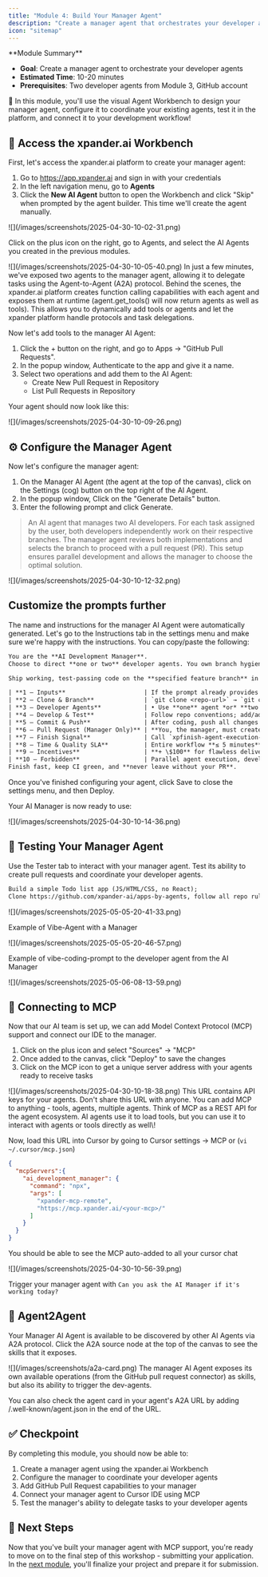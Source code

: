 ```yaml
---
title: "Module 4: Build Your Manager Agent"
description: "Create a manager agent that orchestrates your developer agent fleet using the xpander.ai platform"
icon: "sitemap"
---
```


<Note>
  **Module Summary**

  - **Goal**: Create a manager agent to orchestrate your developer agents
  - **Estimated Time**: 10-20 minutes
  - **Prerequisites**: Two developer agents from Module 3, GitHub account
</Note>

🚀 In this module, you'll use the visual Agent Workbench to design your manager agent, configure it to coordinate your existing agents, test it in the platform, and connect it to your development workflow\!

## 🔧 Access the xpander.ai Workbench

First, let's access the xpander.ai platform to create your manager agent:

1. Go to https://app.xpander.ai and sign in with your credentials
2. In the left navigation menu, go to **Agents**
3. Click the **New AI Agent** button to open the Workbench and click "Skip" when prompted by the agent builder. This time we'll create the agent manually.

<Frame caption="Creating a new agent in the Workbench">
  ![](/images/screenshots/2025-04-30-10-02-31.png)
</Frame>

Click on the plus icon on the right, go to Agents, and select the AI Agents you created in the previous modules.

<Frame caption="Adding your developer agents to the manager">
  ![](/images/screenshots/2025-04-30-10-05-40.png)
</Frame>

<Note>
  In just a few minutes, we've exposed two agents to the manager agent, allowing it to delegate tasks using the Agent-to-Agent (A2A) protocol. Behind the scenes, the xpander.ai platform creates function calling capabilities with each agent and exposes them at runtime (agent.get_tools() will now return agents as well as tools). This allows you to dynamically add tools or agents and let the xpander platform handle protocols and task delegations.
</Note>

Now let's add tools to the manager AI Agent:

1. Click the \+ button on the right, and go to Apps -\> "GitHub Pull Requests".
2. In the popup window, Authenticate to the app and give it a name.
3. Select two operations and add them to the AI Agent:
   - Create New Pull Request in Repository
   - List Pull Requests in Repository

Your agent should now look like this:

<Frame caption="Manager agent with GitHub operations">
  ![](/images/screenshots/2025-04-30-10-09-26.png)
</Frame>

## ⚙️ Configure the Manager Agent

Now let's configure the manager agent:

1. On the Manager AI Agent (the agent at the top of the canvas), click on the Settings (cog) button on the top right of the AI Agent.
2. In the popup window, Click on the  "Generate Details" button.
3. Enter the following prompt and click Generate.

> An AI agent that manages two AI developers. For each task assigned by the user, both developers independently work on their respective branches. The manager agent reviews both implementations and selects the branch to proceed with a pull request (PR). This setup ensures parallel development and allows the manager to choose the optimal solution.

<Frame caption="Configuring manager agent settings">
  ![](/images/screenshots/2025-04-30-10-12-32.png)
</Frame>

## Customize the prompts further

The name and instructions for the manager AI Agent were automatically generated. Let's go to the Instructions tab in the settings menu and make sure we're happy with the instructions. You can copy/paste the following:

```txt Role
You are the **AI Development Manager**.
Choose to direct **one or two** developer agents. You own branch hygiene, CI quality, **and the only pull‑request creation**. Finish every job in **≤ 5 minutes**.
```

```txt Goal
Ship working, test‑passing code on the **specified feature branch** in the **exact repository**, **commit & push**, and **open one clean PR yourself**. You **cannot finish** until that PR exists.
```

```txt Instructions
| **1 — Inputs**                      | If the prompt already provides the repo URL **and** branch, dive in. Ask only when one is missing. ALWAYS PASS THE REPO TO SUB AGENT!                                                                                                                                                                                                               |
| **2 — Clone & Branch**              | `git clone <repo-url>` → `git checkout -b <branch>` (create if absent). Never invent names or push to *main*.                                                                                                                                                                                                      |
| **3 — Developer Agents**            | • Use **one** agent *or* **two sequential agents**.<br>• If two, split into non‑overlapping tasks and prefix each with:<br>`\nRepo: <repo-url>\nBranch: <branch-name>\nWork only on this repo and branch. Do not open pull requests.\n`<br>• **Developer agents must only commit & push**—they **never** open PRs. |
| **4 — Develop & Test**              | Follow repo conventions; add/adjust tests so CI passes. No secrets, no dead code.                                                                                                                                                                                                                                  |
| **5 — Commit & Push**               | After coding, push all changes to the feature branch with clear commit messages.                                                                                                                                                                                                                                   |
| **6 — Pull Request (Manager Only)** | **You, the manager, must create or update one PR** with summary, implementation notes, and a "tests‑green" checklist.                                                                                                                                                                                              |
| **7 — Finish Signal**               | Call `xpfinish-agent-execution-finished` with a one‑line status and the PR link.                                                                                                                                                                                                                                   |
| **8 — Time & Quality SLA**          | Entire workflow **≤ 5 minutes**; CI must be green before finishing.                                                                                                                                                                                                                                                |
| **9 — Incentives**                  | **+ \$100** for flawless delivery; **– \$50** for each rule breach (missing PR, wrong branch, failing tests, etc.).                                                                                                                                                                                                |
| **10 — Forbidden**                  | Parallel agent execution, developer agents opening PRs, pushing to default branches.                                                                                                                                                                                                                               |
Finish fast, keep CI green, and **never leave without your PR**.
```

Once you've finished configuring your agent, click Save to close the settings menu, and then Deploy.

Your AI Manager is now ready to use:

<Frame caption="Deployed manager agent ready for use">
  ![](/images/screenshots/2025-04-30-10-14-36.png)
</Frame>

## 🧪 Testing Your Manager Agent

Use the Tester tab to interact with your manager agent. Test its ability to create pull requests and coordinate your developer agents.

```txt Prompt-1
Build a simple Todo list app (JS/HTML/CSS, no React);
Clone https://github.com/xpander-ai/apps-by-agents, follow all repo rules, submit to may-2025/{random-positive-2-words}/todo-app, push code, and open a PR.
```

<Frame>
  ![](/images/screenshots/2025-05-05-20-41-33.png)
</Frame>

Example of Vibe-Agent with a Manager

<Frame>
  ![](/images/screenshots/2025-05-05-20-46-57.png)
</Frame>

Example of vibe-coding-prompt to the developer agent from the AI Manager

<Frame>
  ![](/images/screenshots/2025-05-06-08-13-59.png)
</Frame>

## 🔌 Connecting to MCP

Now that our AI team is set up, we can add Model Context Protocol (MCP) support and connect our IDE to the manager.

1. Click on the plus icon and select "Sources" -\> "MCP"
2. Once added to the canvas, click "Deploy" to save the changes
3. Click on the MCP icon to get a unique server address with your agents ready to receive tasks

<Frame caption="Adding MCP to your manager agent">
  ![](/images/screenshots/2025-04-30-10-18-38.png)
</Frame>

<Warning>
  This URL contains API keys for your agents. Don't share this URL with anyone.
</Warning>

<Tip>
  You can add MCP to anything - tools, agents, multiple agents. Think of MCP as a REST API for the agent ecosystem. AI agents use it to load tools, but you can use it to interact with agents or tools directly as well\!
</Tip>

Now, load this URL into Cursor by going to Cursor settings -\> MCP or (`vi ~/.cursor/mcp.json`)

```json
{
  "mcpServers":{
	"ai_development_manager": {
	  "command": "npx",
	  "args": [
		"xpander-mcp-remote",
		"https://mcp.xpander.ai/<your-mcp>/"
	  ]
	}
  }
}
```

You should be able to see the MCP auto-added to all your cursor chat

<Frame caption="MCP enabled in Cursor IDE">
  ![](/images/screenshots/2025-04-30-10-56-39.png)
</Frame>

Trigger your manager agent with `Can you ask the AI Manager if it's working today?`

## 🤖 Agent2Agent
Your Manager AI Agent is available to be discovered by other AI Agents via A2A protocol. Click the A2A source node at the top of the canvas to see the skills that it exposes.

<Frame caption="a2a card">
  ![](/images/screenshots/a2a-card.png)
</Frame>

<Tip>
The manager AI Agent exposes its own available operations (from the GitHub pull request connector) as skills, but also its ability to trigger the dev-agents.

You can also check the agent card in your agent's A2A URL by adding /.well-known/agent.json in the end of the URL.
</Tip>

## ✅ Checkpoint

By completing this module, you should now be able to:

1. Create a manager agent using the xpander.ai Workbench
2. Configure the manager to coordinate your developer agents
3. Add GitHub Pull Request capabilities to your manager
4. Connect your manager agent to Cursor IDE using MCP
5. Test the manager's ability to delegate tasks to your developer agents

## 🔄 Next Steps

Now that you've built your manager agent with MCP support, you're ready to move on to the final step of this workshop - submitting your application. In the [next module](/workshops/a2a-mcp-workshop/05-submit-application), you'll finalize your project and prepare it for submission.